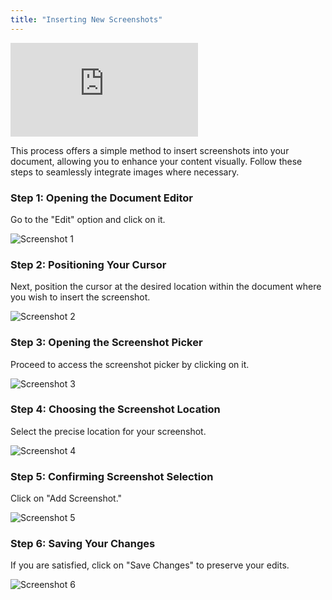 ```yaml
---
title: "Inserting New Screenshots"
---
```


<iframe
  src="https://app.trupeer.ai/embed?slug=a962fg"
  className="w-full aspect-video rounded-lg overflow-hidden"
  frameborder="0"
  allowfullscreen="true"
></iframe>

This process offers a simple method to insert screenshots into your document, allowing you to enhance your content visually. Follow these steps to seamlessly integrate images where necessary.

### Step 1: Opening the Document Editor

Go to the "Edit" option and click on it.

![Screenshot 1](images/insert-screenshots/image1.jpg)

### Step 2: Positioning Your Cursor

Next, position the cursor at the desired location within the document where you wish to insert the screenshot.

![Screenshot 2](images/insert-screenshots/image2.jpg)

### Step 3: Opening the Screenshot Picker

Proceed to access the screenshot picker by clicking on it.

![Screenshot 3](images/insert-screenshots/image3.jpg)

### Step 4: Choosing the Screenshot Location

Select the precise location for your screenshot.

![Screenshot 4](images/insert-screenshots/image4.jpg)

### Step 5: Confirming Screenshot Selection

Click on "Add Screenshot."

![Screenshot 5](images/insert-screenshots/image5.jpg)

### Step 6: Saving Your Changes

If you are satisfied, click on "Save Changes" to preserve your edits.

![Screenshot 6](images/insert-screenshots/image6.jpg)
